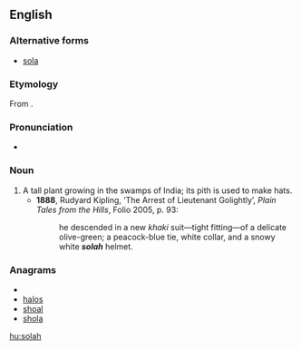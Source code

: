 ==English==

===Alternative forms===
* [[sola]]

===Etymology===
From {{etyl|ur}} {{term|سلا||tr=solā|sc=ur-Arab}}.

===Pronunciation===
* {{IPA|/ˈsəʊlə/}}

===Noun===
{{en-noun}}

# A tall plant growing in the swamps of India; its pith is used to make hats.
#* '''1888''', Rudyard Kipling, ‘The Arrest of Lieutenant Golightly’, ''Plain Tales from the Hills'', Folio 2005, p. 93:
#*: he descended in a new ''khaki'' suit—tight fitting—of a delicate olive-green; a peacock-blue tie, white collar, and a snowy white '''''solah''''' helmet.

===Anagrams===
* {{alphagram|ahlos}}
* [[halos#English|halos]]
* [[shoal#English|shoal]]
* [[shola#English|shola]]

[[hu:solah]]